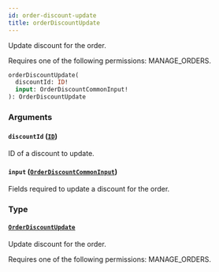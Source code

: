 ```yaml
---
id: order-discount-update
title: orderDiscountUpdate
---
```


Update discount for the order.

Requires one of the following permissions: MANAGE_ORDERS.

```graphql
orderDiscountUpdate(
  discountId: ID!
  input: OrderDiscountCommonInput!
): OrderDiscountUpdate
```

### Arguments

#### `discountId` ([`ID`](../../../developer/api-reference/scalars/id))

ID of a discount to update.

#### `input` ([`OrderDiscountCommonInput`](../../../developer/api-reference/inputs/order-discount-common-input))

Fields required to update a discount for the order.

### Type

#### [`OrderDiscountUpdate`](../../../developer/api-reference/objects/order-discount-update)

Update discount for the order.

Requires one of the following permissions: MANAGE_ORDERS.
